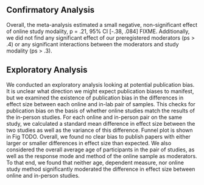 ## Confirmatory Analysis

Overall, the meta-analysis estimated a small negative, non-significant effect of online study modality, p = .21, 95% CI [-.38, .084] FIXME. Additionally, we did not find any significant effect of our preregistered moderators (ps > .4) or any significant interactions between the moderators and study modality (ps > .3).


## Exploratory Analysis

We conducted an exploratory analysis looking at potential publication bias. It is unclear what direction we might expect publication biases to manifest, but we examined the existence of publication bias in the differences in effect size between each online and in-lab pair of samples. This checks for publication bias on the basis of whether online studies match the results of the in-person studies. For each online and in-person pair on the same study, we calculated a standard mean difference in effect size between the two studies as well as the variance of this difference. Funnel plot is shown in Fig TODO. Overall, we found no clear bias to publish papers with either larger or smaller differences in effect size than expected. We also considered the overall average age of participants in the pair of studies, as well as the response mode and method of the online sample as moderators. To that end, we found that neither age, dependent measure, nor online study method significantly moderated the difference in effect size between online and in-person studies.


